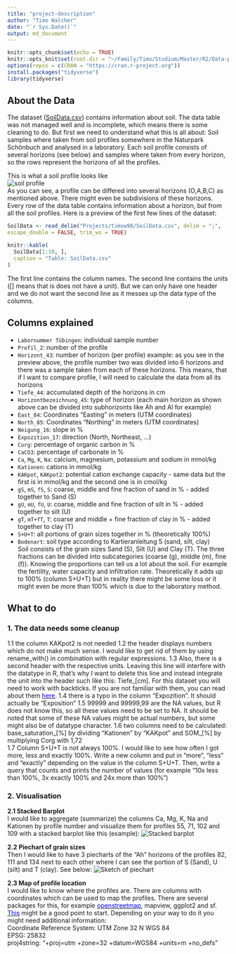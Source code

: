 ```yaml
---
title: "project-description"
author: "Timo Walcher"
date: "`r Sys.Date()`"
output: md_document
---
```


```r
knitr::opts_chunk$set(echo = TRUE)
knitr::opts_knit$set(root.dir = "~/Family/Timo/Studium/Master/R2/Data-projects-with-R-and-GitHub")
options(repos = c(CRAN = "https://cran.r-project.org"))
install.packages("tidyverse")
library(tidyverse)
```

## About the Data
The dataset ([SoilData.csv](SoilData.csv)) contains information about soil. The data table was not managed well and is incomplete, which means there is some cleaning to do. But first we need to understand what this is all about: Soil samples where taken from soil profiles somewhere in the Naturpark Schönbuch and analysed in a laboratory. Each soil profile consists of several horizons (see below) and samples where taken from every horizon, so the rows represent the horizons of all the profiles.

This is what a soil profile looks like  
![soil profile](soilprofile.jpg)  
As you can see, a profile can be differed into several horizons (O,A,B,C) as mentioned above. There might even be subdivisions of these horizons. Every row of the data table contains information about a horizon, but from all the soil profiles. Here is a preview of the first few lines of the dataset: 
```r
SoilData <- read_delim("Projects/timow98/SoilData.csv", delim = ";", 
escape_double = FALSE, trim_ws = TRUE)
```

```r
knitr::kable(
  SoilData[1:10, ], 
  caption = "Table: SoilData.csv"
)
```

The first line contains the column names. The second line contains the units ([] means that is does not have a unit). But we can only have one header and we do not want the second line as it messes up the data type of the columns.
  
  
## Columns explained
- `Labornummer Tübingen`: individual sample number
- `Profil_2`: number of the profile
- `Horizont_43`: number of horizon (per profile)
example: as you see in the preview above, the profile number two was divided into 6 horizons and there was a sample taken from each of these horizons. This means, that if I want to compare profile, I will need to calculate the data from all its horizons
- `Tiefe_44`: accumulated depth of the horizons in cm
- `Horizontbezeichnung_45`: type of horizon (each main horizon as shown above can be divided into subhorizonts like Ah and Al for example)
- `East_84`: Coordinates "Easting" in meters (UTM coordinates)
- `North_85`: Coordinates "Northing" in meters (UTM coordinates)
- `Neigung_16`: slope in %
- `Expozition_17`: direction (North, Northeast, ...)
- `Corg`: percentage of organic carbon in %
- `CaCO3`: percentage of carbonate in %
- `Ca`, `Mg`, `K`, `Na`: calcium, magnesium, potassium and sodium in mmol/kg
- `Kationen`: cations in mmol/kg
- `KAKpot`, `KAKpot2`: potential cation exchange capacity - same data but the first is in mmol/kg and the second one is in cmol/kg
- `gS`, `mS`, `fS`, `S`: coarse, middle and fine fraction of sand in % - added together to Sand (S)
- `gU`, `mU`, `fU`, `U`: coarse, middle and fine fraction of silt in % - added together to silt (U)
- `gT`, `mT+fT`, `T`: coarse and middle + fine fraction of clay in % - added together to clay (T)
- `S+U+T`: all portions of grain sizes together in % (theoretically 100%)
- `Bodenart`: soil type according to Kartieranleitung 5 (sand, silt, clay)  
Soil consists of the grain sizes Sand (S), Silt (U) and Clay (T). The three fractions can be divided into subcategories (coarse (g), middle (m), fine (f)). Knowing the proportions can tell us a lot about the soil. For example the fertility, water capacity and infiltration rate. Theoretically it adds up to 100% (column S+U+T) but in reality there might be some loss or it might even be more than 100% which is due to the laboratory method.
  
  
## What to do
### 1. The data needs some cleanup
1.1 the column KAKpot2 is not needed
1.2 the header displays numbers which do not make much sense. I would like to get rid of them by using rename_with() in combination with regular expressions.
1.3 Also, there is a second header with the respective units. Leaving this line will interfere with the datatype in R, that's why I want to delete this line and instead integrate the unit into the header such like this: Tiefe_[cm]. For this dataset you will need to work with backticks. If you are not familiar with them, you can read about them [<span style="color:blue">here</span>](https://jhudatascience.org/intro_to_r/resources/quotes_vs_backticks.html).
1.4 there is a typo in the column "Expozition". It should actually be "Exposition"
1.5 99999 and 99999,99 are the NA values, but R does not know this, so all these values need to be set to NA. It should be noted that some of these NA values might be actual numbers, but some might also be of datatype character.
1.6 two columns need to be calculated: base_saturation_[%] by dividing "Kationen" by "KAKpot" and SOM_[%] by multiplying Corg with 1,72  
1.7 Column S+U+T is not always 100%. I would like to see how often I got more, less and exactly 100%. Write a new column and put in "more", "less" and "exactly" depending on the value in the column S+U+T. Then, write a query that counts and prints the number of values (for example "10x less than 100%, 3x exactly 100% and 24x more than 100%")
  
### 2. Visualisation
**2.1 Stacked Barplot**  
I would like to aggregate (summarize) the columns Ca, Mg, K, Na and Kationen by profile number and visualize them for profiles 55, 71, 102 and 109 with a stacked barplot like this (example): ![Stacked barplot](https://r-graph-gallery.com/48-grouped-barplot-with-ggplot2_files/figure-html/thecode4-1.png)
  
**2.2 Piechart of grain sizes**  
Then I would like to have 3 piecharts of the "Ah" horizons of the profiles 82, 111 and 134 next to each other where I can see the portion of S (Sand), U (silt) and T (clay). See below:
  ![Sketch of piechart](sketch_1.jpg)
  
**2.3 Map of profile location**  
I would like to know where the profiles are. There are columns with coordinates which can be used to map the profiles. There are several packages for this, for example [<span style="color:blue">openstreetmap</span>](https://ajsmit.github.io/Intro_R_Official/mapping-google.html), mapview, ggplot2 and sf. [<span style="color:blue">This</span>](https://stackoverflow.com/questions/66827313/plotting-utm-coordinates) might be a good point to start. Depending on your way to do it you might need additional information:  
Coordinate Reference System: UTM Zone 32 N WGS 84  
EPSG: 25832  
proj4string: "+proj=utm +zone=32 +datum=WGS84 +units=m +no_defs"  